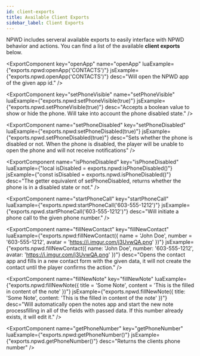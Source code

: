 ```yaml
---
id: client-exports
title: Available Client Exports
sidebar_label: Client Exports
---
```



NPWD includes serveral available exports to easily interface with
NPWD behavior and actions. You can find a list of the available **client exports** below.

<ExportComponent
    key="openApp"
    name="openApp"
    luaExample={"exports.npwd:openApp('CONTACTS')"}
    jsExample={"exports.npwd.openApp('CONTACTS')"}
    desc="Will open the NPWD app of the given app id."
/>

<ExportComponent
    key="setPhoneVisible"
    name="setPhoneVisible"
    luaExample={"exports.npwd:setPhoneVisible(true)"}
    jsExample={"exports.npwd.setPhoneVisible(true)"}
    desc="Accepts a boolean value to show or hide the phone. Will take into account the phone disabled state."
/>

<ExportComponent
    name="setPhoneDisabled"
    key="setPhoneDisabled"
    luaExample={"exports.npwd:setPhoneDisabled(true)"}
    jsExample={"exports.npwd.setPhoneDisabled(true)"}
    desc="Sets whether the phone is disabled or not. When the phone is disabled, the player will be unable to open the phone and will not receive notifications"
/>

<ExportComponent
    name="isPhoneDisabled"
    key="isPhoneDisabled"
    luaExample={"local isDisabled = exports.npwd:isPhoneDisabled()"}
    jsExample={"const isDisabled = exports.npwd.isPhoneDisabled()"}
    desc="The getter equivalent of setPhoneDisabled, returns whether the phone is in a disabled state or not."
/>

<ExportComponent
    name="startPhoneCall"
    key="startPhoneCall"
    luaExample={"exports.npwd:startPhoneCall('603-555-1212')"}
    jsExample={"exports.npwd.startPhoneCall('603-555-1212')"}
    desc="Will initiate a phone call to the given phone number."
/>

<ExportComponent
    name="fillNewContact"
    key="fillNewContact"
    luaExample={"exports.npwd:fillNewContact({ name = 'John Doe', number = '603-555-1212', avatar = 'https://i.imgur.com/j3UvwQA.png' })"}
    jsExample={"exports.npwd.fillNewContact({ name: 'John Doe', number: '603-555-1212', avatar: 'https://i.imgur.com/j3UvwQA.png' })"}
    desc="Opens the contact app and fills in a new contact form with the given data, it will not create the contact until the player confirms the action."
/>

<ExportComponent
    name="fillNewNote"
    key="fillNewNote"
    luaExample={"exports.npwd:fillNewNote({ title = 'Some Note', content = 'This is the filled in content of the note' })"}
    jsExample={"exports.npwd.fillNewNote({ title: 'Some Note', content: 'This is the filled in content of the note' })"}
    desc="Will automatically open the notes app and start the new note processfilling in all of the fields with passed data. If this number already exists, it will edit it."
/>

<ExportComponent
    name="getPhoneNumber"
    key="getPhoneNumber"
    luaExample={"exports.npwd:getPhoneNumber()"}
    jsExample={"exports.npwd.getPhoneNumber()"}
    desc="Returns the clients phone number"
/>
